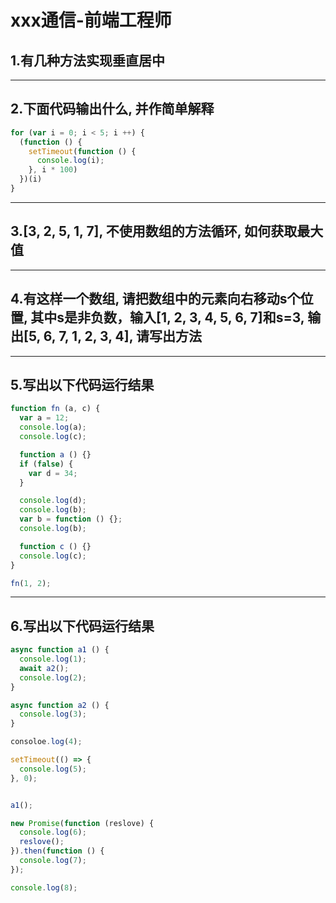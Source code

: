 # xxx通信-前端工程师

## 1.有几种方法实现垂直居中

---

## 2.下面代码输出什么, 并作简单解释

```js
for (var i = 0; i < 5; i ++) {
  (function () {
    setTimeout(function () {
      console.log(i);
    }, i * 100)
  })(i)
}
```

---

## 3.\[3, 2, 5, 1, 7\], 不使用数组的方法循环, 如何获取最大值

---

## 4.有这样一个数组, 请把数组中的元素向右移动s个位置, 其中s是非负数，输入\[1, 2, 3, 4, 5, 6, 7\]和s=3, 输出\[5, 6, 7, 1, 2, 3, 4\], 请写出方法

---

## 5.写出以下代码运行结果

```js
function fn (a, c) {
  var a = 12;
  console.log(a);
  console.log(c);

  function a () {}
  if (false) {
    var d = 34;
  }

  console.log(d);
  console.log(b);
  var b = function () {};
  console.log(b);

  function c () {}
  console.log(c);
}

fn(1, 2);
```

---

## 6.写出以下代码运行结果

```js
async function a1 () {
  console.log(1);
  await a2();
  console.log(2);
}

async function a2 () {
  console.log(3);
}

consoloe.log(4);

setTimeout(() => {
  console.log(5);
}, 0);


a1();

new Promise(function (reslove) {
  console.log(6);
  reslove();
}).then(function () {
  console.log(7);
});

console.log(8);
```
